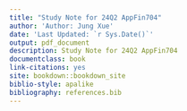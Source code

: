 --- 
title: "Study Note for 24Q2 AppFin704"
author: 'Author: Jung Xue'
date: 'Last Updated: `r Sys.Date()`'
output: pdf_document
description: Study Note for 24Q2 AppFin704
documentclass: book
link-citations: yes
site: bookdown::bookdown_site
biblio-style: apalike
bibliography: references.bib
---
